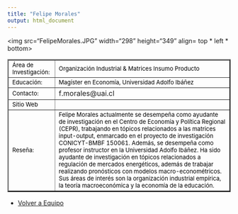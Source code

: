 ```yaml
---
title: "Felipe Morales"
output: html_document
---
```

<html>
<body>

<img src="FelipeMorales.JPG" width="298" height="349" align= top * left * bottom>

<table border="2">

<tr>
<td> <font size="2" color="black"> Área de Investigación:</font>
 </td>

<td>  <font size="2" color="black">Organización Industrial & Matrices Insumo Producto </font> </td>

<tr>

<td> <font size="2" color="black"> Educación:
</font>
 </td>

<td> <font size="2" color="black">
 Magíster en Economía, Universidad Adolfo Ibáñez
</font>
</td>

</tr>

<tr>
<td> <font size="2" color="black"> Contacto:</font> </td>

<td> f.morales@uai.cl </td>

</tr>

<tr> 
<td > <font size="2" color="black"> Sitio Web </font> </td> 
<td>  </td>

<tr>
<td> 
<font size="2" color="black"> Reseña: </font> </td>
<td><font size="2" color="black"> 
Felipe Morales actualmente se desempeña como ayudante de investigación en el Centro de Economía y Política Regional (CEPR), trabajando en tópicos relacionados a las matrices input-output, enmarcado en el proyecto de investigación CONICYT-BMBF 150061. Además, se desempeña como profesor instructor en la Universidad Adolfo Ibáñez. Ha sido ayudante de investigación en tópicos relacionados a regulación de mercados energéticos, además de trabajar realizando pronósticos con modelos macro-econométricos. Sus áreas de interés son la organización industrial empírica, la teoría macroeconómica y la economía de la educación.
</font>
 </td>
</tr>
</tr>


</table> 

- <a href="equipo.html"> Volver a Equipo </a>

</body>


</html> 